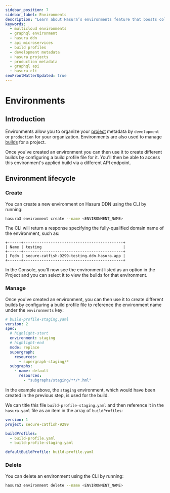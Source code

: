 ```yaml
---
sidebar_position: 7
sidebar_label: Environments
description: "Learn about Hasura’s environments feature that boosts collaboration and project organization. Discover how to utilize environments with builds to manage metadata for ‘development’ or ‘production’."
keywords:
  - multicloud environments
  - graphql environment
  - hasura ddn
  - api microservices
  - build profiles
  - development metadata
  - hasura projects
  - production metadata
  - graphql api
  - hasura cli
seoFrontMatterUpdated: true
---
```


# Environments

## Introduction

Environments allow you to organize your [project](/ci-cd/projects.mdx) metadata by `development` or `production` for
your organization. Environments are also used to manage [builds](/ci-cd/builds.mdx) for a project.

Once you've created an environment you can then use it to create different builds by configuring a build profile file
for it. You'll then be able to access this environment's applied build via a different API endpoint.

## Environment lifecycle

### Create

You can create a new environment on Hasura DDN using the CLI by running:

```bash
hasura3 environment create --name <ENVIRONMENT_NAME>
```

The CLI will return a response specifying the fully-qualified domain name of the environment, such as:

```text
+------+--------------------------------------------+
| Name | testing                                    |
+------+--------------------------------------------+
| Fqdn | secure-catfish-9299-testing.ddn.hasura.app |
+------+--------------------------------------------+
```

In the Console, you'll now see the environment listed as an option in the Project and you can select it to view the
builds for that environment.

### Manage

Once you've created an environment, you can then use it to create different builds by configuring a build profile file
to reference the environment name under the `environments` key:

```yaml
# build-profile-staging.yaml
version: 2
spec:
  # highlight-start
  environment: staging
  # highlight-end
  mode: replace
  supergraph:
    resources:
      - supergraph-staging/*
  subgraphs:
    - name: default
      resources:
        - "subgraphs/staging/**/*.hml"
```

In the example above, the `staging` environment, which would have been created in the previous step, is used for the
build.

We can title this file `build-profile-staging.yaml` and then reference it in the `hasura.yaml` file as an item in the
array of `buildProfiles`:

```yaml
version: 1
project: secure-catfish-9299

buildProfiles:
  - build-profile.yaml
  - build-profile-staging.yaml

defaultBuildProfile: build-profile.yaml
```

### Delete

You can delete an environment using the CLI by running:

```bash
hasura3 environment delete --name <ENVIRONMENT_NAME>
```
